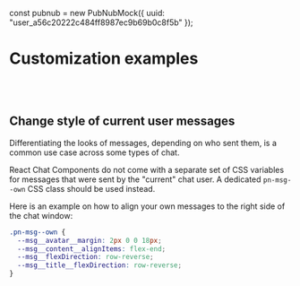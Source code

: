 const pubnub = new PubNubMock({ uuid: "user_a56c20222c484ff8987ec9b69b0c8f5b" });

<Meta title="Code Examples/Customization" />

# Customization examples

<br />
<br />

## Change style of current user messages

Differentiating the looks of messages, depending on who sent them, is a common use case across some
types of chat.

React Chat Components do not come with a separate set of CSS variables for messages that were sent
by the "current" chat user. A dedicated `pn-msg--own` CSS class should be used instead.

Here is an example on how to align your own messages to the right side of the chat window:

```css
.pn-msg--own {
  --msg__avatar__margin: 2px 0 0 18px;
  --msg__content__alignItems: flex-end;
  --msg__flexDirection: row-reverse;
  --msg__title__flexDirection: row-reverse;
}
```

<div className="example1">
  <PubNubProvider client={pubnub}>
    <Chat users={users} currentChannel="space.ac4e67b98b34b44c4a39466e93e">
      <MessageList welcomeMessages={messages.slice(0, 5)} />
    </Chat>
  </PubNubProvider>
</div>
